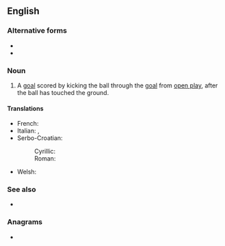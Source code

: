 ==English==

===Alternative forms===
* {{l|en|dropgoal}}
* {{l|en|drop-goal}}

===Noun===
{{en-noun}}

# {{lb|en|rugby union|rugby league}} A [[goal]] scored by kicking the ball through the [[goal]] from [[open play]], after the ball has touched the ground.

====Translations====
{{trans-top|a type of goal in rugby}}
* French: {{t+|fr|drop|m}}
* Italian: {{t+|it|drop|m}}, {{t|it|calcio di rimbalzo|m}}
* Serbo-Croatian:
*: Cyrillic: {{t|sh|дроп|m|sc=Cyrl}}
*: Roman: {{t+|sh|drop|m}}
{{trans-mid}}
* Welsh: {{t|cy|gôl adlam}}
{{trans-bottom}}

===See also===
* {{pedialite}}

===Anagrams===
* {{anagrams|en|drop a log}}